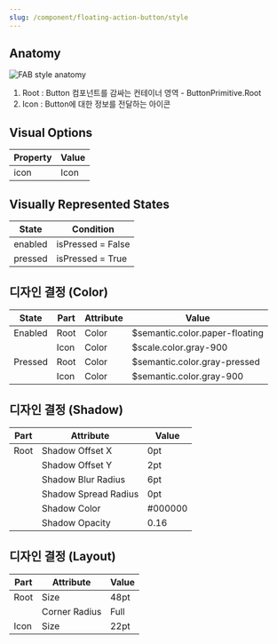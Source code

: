 ```yaml
---
slug: /component/floating-action-button/style
---
```


## Anatomy

![FAB style anatomy](./anatomy.png)

1. Root : Button 컴포넌트를 감싸는 컨테이너 영역 - ButtonPrimitive.Root
2. Icon : Button에 대한 정보를 전달하는 아이콘

## Visual Options

| Property | Value |
| -------- | ----- |
| icon     | Icon  |

## Visually Represented States

| State   | Condition         |
| ------- | ----------------- |
| enabled | isPressed = False |
| pressed | isPressed = True  |

## 디자인 결정 (Color)

| State   | Part | Attribute | Value                          |
| ------- | ---- | --------- | ------------------------------ |
| Enabled | Root | Color     | $semantic.color.paper-floating |
|         | Icon | Color     | $scale.color.gray-900          |
| Pressed | Root | Color     | $semantic.color.gray-pressed   |
|         | Icon | Color     | $semantic.color.gray-900       |

## 디자인 결정 (Shadow)

| Part | Attribute            | Value   |
| ---- | -------------------- | ------- |
| Root | Shadow Offset X      | 0pt     |
|      | Shadow Offset Y      | 2pt     |
|      | Shadow Blur Radius   | 6pt     |
|      | Shadow Spread Radius | 0pt     |
|      | Shadow Color         | #000000 |
|      | Shadow Opacity       | 0.16    |

## 디자인 결정 (Layout)

| Part | Attribute     | Value |
| ---- | ------------- | ----- |
| Root | Size          | 48pt  |
|      | Corner Radius | Full  |
| Icon | Size          | 22pt  |
